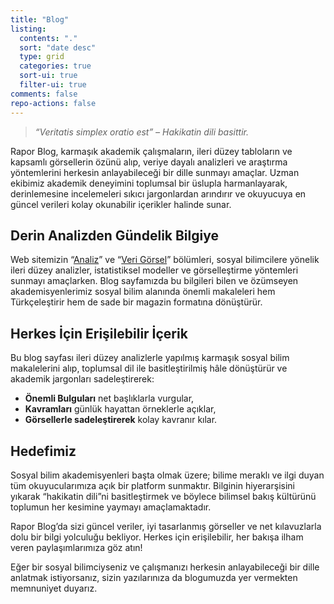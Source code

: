 ---
title: "Blog"
listing:
  contents: "."
  sort: "date desc"
  type: grid
  categories: true
  sort-ui: true
  filter-ui: true
comments: false
repo-actions: false
---

> *“Veritatis simplex oratio est” – Hakikatin dili basittir.*

Rapor Blog, karmaşık akademik çalışmaların, ileri düzey tabloların ve kapsamlı görsellerin özünü alıp, veriye dayalı analizleri ve araştırma yöntemlerini herkesin anlayabileceği bir dille sunmayı amaçlar. Uzman ekibimiz akademik deneyimini toplumsal bir üslupla harmanlayarak, derinlemesine incelemeleri sıkıcı jargonlardan arındırır ve okuyucuya en güncel verileri kolay okunabilir içerikler halinde sunar.

## Derin Analizden Gündelik Bilgiye

Web sitemizin “[Analiz](https://kaansevim.github.io/rapor/analizler.html)" ve "[Veri Görsel](https://kaansevim.github.io/rapor/verigorsel.html)” bölümleri, sosyal bilimcilere yönelik ileri düzey analizler, istatistiksel modeller ve görselleştirme yöntemleri sunmayı amaçlarken. Blog sayfamızda bu bilgileri bilen ve özümseyen akademisyenlerimiz sosyal bilim alanında önemli makaleleri hem Türkçeleştirir hem de sade bir magazin formatına dönüştürür.

## Herkes İçin Erişilebilir İçerik

Bu blog sayfası ileri düzey analizlerle yapılmış karmaşık sosyal bilim makalelerini alıp, toplumsal dil ile basitleştirilmiş hâle dönüştürür ve akademik jargonları sadeleştirerek:

-   **Önemli Bulguları** net başlıklarla vurgular,\
-   **Kavramları** günlük hayattan örneklerle açıklar,\
-   **Görsellerle sadeleştirerek** kolay kavranır kılar.

## Hedefimiz

Sosyal bilim akademisyenleri başta olmak üzere; bilime meraklı ve ilgi duyan tüm okuyucularımıza açık bir platform sunmaktır. Bilginin hiyerarşisini yıkarak “hakikatin dili”ni basitleştirmek ve böylece bilimsel bakış kültürünü toplumun her kesimine yaymayı amaçlamaktadır.

Rapor Blog’da sizi güncel veriler, iyi tasarlanmış görseller ve net kılavuzlarla dolu bir bilgi yolculuğu bekliyor. Herkes için erişilebilir, her bakışa ilham veren paylaşımlarımıza göz atın!

Eğer bir sosyal bilimciyseniz ve çalışmanızı herkesin anlayabileceği bir dille anlatmak istiyorsanız, sizin yazılarınıza da blogumuzda yer vermekten memnuniyet duyarız.
